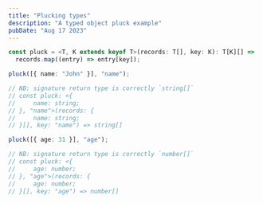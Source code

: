 ```yaml
---
title: "Plucking types"
description: "A typed object pluck example"
pubDate: "Aug 17 2023"
---
```


```ts
const pluck = <T, K extends keyof T>(records: T[], key: K): T[K][] =>
  records.map((entry) => entry[key]);

pluck([{ name: "John" }], "name");

// NB: signature return type is correctly `string[]`
// const pluck: <{
//     name: string;
// }, "name">(records: {
//     name: string;
// }[], key: "name") => string[]

pluck([{ age: 31 }], "age");

// NB: signature return type is correctly `number[]`
// const pluck: <{
//     age: number;
// }, "age">(records: {
//     age: number;
// }[], key: "age") => number[]
```
